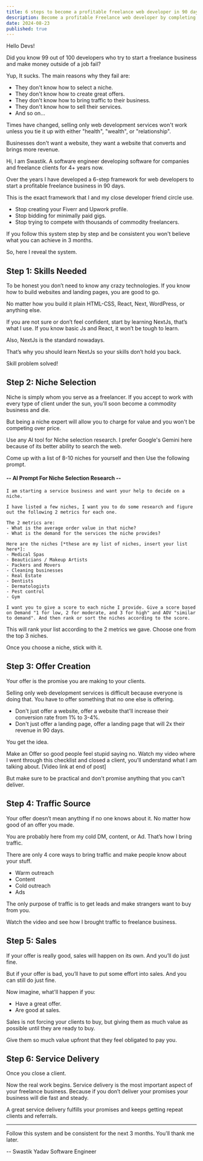 ```yaml
---
title: 6 steps to become a profitable freelance web developer in 90 days.
description: Become a profitable Freelance web developer by completing the step by step checklist.
date: 2024-08-23
published: true
---
```


Hello Devs!

Did you know 99 out of 100 developers who try to start a freelance business and make money outside of a job fail?

Yup, It sucks. The main reasons why they fail are:

- They don't know how to select a niche.
- They don't know how to create great offers.
- They don't know how to bring traffic to their business.
- They don't know how to sell their services.
- And so on...

Times have changed, selling only web development services won't work unless you tie it up with either "health", "wealth", or "relationship".

Businesses don't want a website, they want a website that converts and brings more revenue.

Hi, I am Swastik. A software engineer developing software for companies and freelance clients for 4+ years now.

Over the years I have developed a 6-step framework for web developers to start a profitable freelance business in 90 days.

This is the exact framework that I and my close developer friend circle use.

- Stop creating your Fiverr and Upwork profile.
- Stop bidding for minimally paid gigs.
- Stop trying to compete with thousands of commodity freelancers.

If you follow this system step by step and be consistent you won't believe what you can achieve in 3 months.

So, here I reveal the system.

## Step 1: Skills Needed

To be honest you don’t need to know any crazy technologies. If you know how to build websites and landing pages, you are good to go.

No matter how you build it plain HTML-CSS, React, Next, WordPress, or anything else.

If you are not sure or don’t feel confident, start by learning NextJs, that’s what I use. If you know basic Js and React, it won’t be tough to learn.

Also, NextJs is the standard nowadays.

That’s why you should learn NextJs so your skills don’t hold you back.

Skill problem solved!

## Step 2: Niche Selection

Niche is simply whom you serve as a freelancer. If you accept to work with every type of client under the sun, you'll soon become a commodity business and die.

But being a niche expert will allow you to charge for value and you won't be competing over price.

Use any AI tool for Niche selection research. I prefer Google's Gemini here because of its better ability to search the web.

Come up with a list of 8-10 niches for yourself and then Use the following prompt.

#### -- AI Prompt For Niche Selection Research --

```
I am starting a service business and want your help to decide on a niche.

I have listed a few niches, I want you to do some research and figure out the following 2 metrics for each one.

The 2 metrics are:
- What is the average order value in that niche?
- What is the demand for the services the niche provides?

Here are the niches [*these are my list of niches, insert your list here*]:
- Medical Spas
- Beauticians / Makeup Artists
- Packers and Movers
- Cleaning businesses
- Real Estate
- Dentists
- Dermatologists
- Pest control
- Gym

I want you to give a score to each niche I provide. Give a score based on Demand "1 for low, 2 for moderate, and 3 for high" and AOV "similar to demand". And then rank or sort the niches according to the score.
```

This will rank your list according to the 2 metrics we gave. Choose one from the top 3 niches.

Once you choose a niche, stick with it.

## Step 3: Offer Creation

Your offer is the promise you are making to your clients.

Selling only web development services is difficult because everyone is doing that. You have to offer something that no one else is offering.

- Don't just offer a website, offer a website that'll increase their conversion rate from 1% to 3-4%.
- Don't just offer a landing page, offer a landing page that will 2x their revenue in 90 days.

You get the idea.

Make an Offer so good people feel stupid saying no. Watch my video where I went through this checklist and closed a client, you'll understand what I am talking about. [Video link at end of post]

But make sure to be practical and don't promise anything that you can't deliver.

## Step 4: Traffic Source

Your offer doesn’t mean anything if no one knows about it. No matter how good of an offer you made.

You are probably here from my cold DM, content, or Ad. That’s how I bring traffic.

There are only 4 core ways to bring traffic and make people know about your stuff.

- Warm outreach
- Content
- Cold outreach
- Ads

The only purpose of traffic is to get leads and make strangers want to buy from you.

Watch the video and see how I brought traffic to freelance business.

## Step 5: Sales

If your offer is really good, sales will happen on its own. And you’ll do just fine.

But if your offer is bad, you’ll have to put some effort into sales. And you can still do just fine.

Now imagine, what'll happen if you:

- Have a great offer.
- Are good at sales.

Sales is not forcing your clients to buy, but giving them as much value as possible until they are ready to buy.

Give them so much value upfront that they feel obligated to pay you.

## Step 6: Service Delivery

Once you close a client.

Now the real work begins. Service delivery is the most important aspect of your freelance business. Because if you don’t deliver your promises your business will die fast and steady.

A great service delivery fulfills your promises and keeps getting repeat clients and referrals.

---

Follow this system and be consistent for the next 3 months. You'll thank me later.

-- Swastik Yadav
Software Engineer
